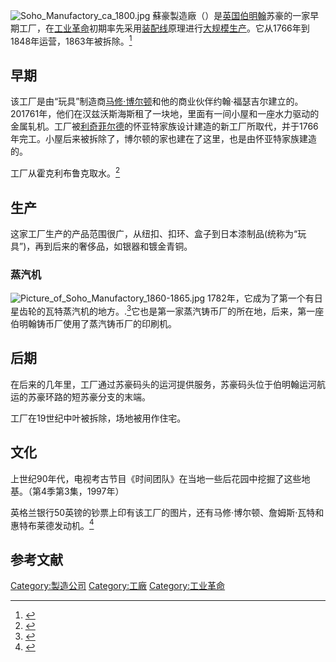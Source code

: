 [[File:Soho_Manufactory_ca_1800.jpg|thumb]]
蘇豪製造廠（{{Lang-en|Soho Manufactory}}）是[[英国|英国]][[伯明翰|伯明翰]]苏豪的一家早期工厂，在[[工业革命|工业革命]]初期率先采用[[装配线|装配线]]原理进行[[大量生产|大规模生产]]。它从1766年到1848年运营，1863年被拆除。<ref name="PHH" >{{cite web|url=http://www.handsworthhistory.co.uk/soho-house.html|title=Preserving the History of Handsworth|accessdate=22 August 2014|archive-date=2020-11-26|archive-url=https://web.archive.org/web/20201126220427/http://handsworthhistory.co.uk/soho-house.html|dead-url=no}}</ref>
==早期==
该工厂是由“玩具”制造商[[马修·博尔顿|马修·博尔顿]]和他的商业伙伴约翰·福瑟吉尔建立的。201761年，他们在汉兹沃斯海斯租了一块地，里面有一间小屋和一座水力驱动的金属轧机。工厂被[[利奇菲尔德|利奇菲尔德]]的怀亚特家族设计建造的新工厂所取代，并于1766年完工。小屋后来被拆除了，博尔顿的家也建在了这里，也是由怀亚特家族建造的。

工厂从霍克利布鲁克取水。<ref name="MidsPubs">{{cite web|url=http://www.midlandspubs.co.uk/birmingham/winsongreen.htm|title=Pubs of Winson Green in Birmingham|work=Midlands Pubs|accessdate=25 October 2011|archiveurl=https://web.archive.org/web/20111115212002/http://www.midlandspubs.co.uk/birmingham/winsongreen.htm|archivedate=2011-11-15|dead-url=no}}</ref>

==生产==
这家工厂生产的产品范围很广，从纽扣、扣环、盒子到日本漆制品(统称为“玩具”)，再到后来的奢侈品，如银器和镀金青铜。
=== 蒸汽机 ===
[[File:Picture_of_Soho_Manufactory_1860-1865.jpg|thumb]]
1782年，它成为了第一个有日星齿轮的瓦特蒸汽机的地方。.<ref>{{cite web|url=http://www.ampltd.co.uk/collections_az/IndRev-1-03/description.aspx|title=INDUSTRIAL REVOLUTION: A DOCUMENTARY HISTORY|publisher=Adam Matthew Publications|accessdate=21 March 2015|archive-date=2018-04-01|archive-url=https://web.archive.org/web/20180401212922/http://www.ampltd.co.uk/collections_az/IndRev-1-03/description.aspx|dead-url=no}}</ref>它也是第一家蒸汽铸币厂的所在地，后来，第一座伯明翰铸币厂使用了蒸汽铸币厂的印刷机。
==后期==
在后来的几年里，工厂通过苏豪码头的运河提供服务，苏豪码头位于伯明翰运河航运的苏豪环路的短苏豪分支的末端。

工厂在19世纪中叶被拆除，场地被用作住宅。
== 文化 ==
上世纪90年代，电视考古节目《时间团队》在当地一些后花园中挖掘了这些地基。（第4季第3集，1997年）

英格兰银行50英镑的钞票上印有该工厂的图片，还有马修·博尔顿、詹姆斯·瓦特和惠特布莱德发动机。<ref>{{cite web|url=http://www.channel4.com/news/steam-engine-heroes-grace-new-50-banknote|title=Steam engine heroes grace new £50 banknote|publisher=Channel 4|date=30 September 2011|accessdate=13 March 2015|archive-date=2021-01-17|archive-url=https://web.archive.org/web/20210117175844/https://www.channel4.com/news/steam-engine-heroes-grace-new-50-banknote|dead-url=no}}</ref>

==参考文献==
{{reflist}}
[[Category:製造公司|Category:製造公司]] 
[[Category:工廠|Category:工廠]] 
[[Category:工业革命|Category:工业革命]]